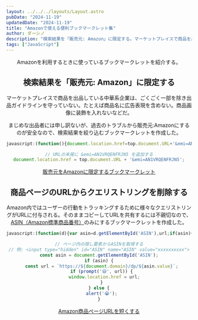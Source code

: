```yaml
---
layout: ../../../layouts/Layout.astro
pubDate: "2024-11-19"
updatedDate: "2024-11-19"
title: "Amazonで使える便利ブックマークレット集"
author: ダーシノ
description: "検索結果を「販売元: Amazon」に限定する。マーケットプレイスで商品を出品している中華系企業は、ごくごく一部を除き出品ガイドラインを守っていない。商品ページのURLからクエリストリングを削除する。Amazon内ではユーザーの行動をトラッキングするために様々なクエリストリングがURLに付与される。"
tags: ["JavaScript"]
---
```



<Header {...frontmatter} />

Amazonを利用するときに使っているブックマークレットを紹介する。

## 検索結果を「販売元: Amazon」に限定する

マーケットプレイスで商品を出品している中華系企業は、ごくごく一部を除き出品ガイドラインを守っていない。たとえば商品名に広告表現を含めない。商品画像に装飾を入れないなどだ。

まじめな出品者には申し訳ないが、過去のトラブルから販売元:Amazonにするのが安全なので、検索結果を絞り込むブックマークレットを作成した。

```js
javascript:(function(){document.location.href=top.document.URL+'&emi=AN1VRQENFRJN5';})()
```

```js
// URLの末尾に &emi=AN1VRQENFRJN5 を追加する
document.location.href = top.document.URL + '&emi=AN1VRQENFRJN5';
```

[販売元をAmazonに限定するブックマークレット](javascript:(function(){document.location.href=top.document.URL+'&emi=AN1VRQENFRJN5';})())


## 商品ページのURLからクエリストリングを削除する

Amazon内ではユーザーの行動をトラッキングするために様々なクエリストリングがURLに付与される。そのままコピーしてURLを共有するには不親切なので、[ASIN（Amazon標準商品番号）](https://affiliate.amazon.co.jp/help/node/topic/G5KVDATAT5RKBBBG)のみにするブックマークレットを作成した。

```js
javascript:(function(d){var asin=d.getElementById('ASIN'),url;if(asin){url='https://'+d.domain+'/dp/'+asin.value;if(prompt('😆',url)){window.location.href=url;}}else{alert('😭');}}(document));
```

```js
// ページ内の隠し要素からASINを取得する
// 例: <input type="hidden" id="ASIN" name="ASIN" value="xxxxxxxxxx">
const asin = document.getElementById('ASIN');
if (asin) {
  const url = `https://${document.domain}/dp/${asin.value}`;
  if (prompt('😆', url)) {
    window.location.href = url;
  }
} else {
  alert('😭');
}
```

<a href="javascript:(function(d){var asin=d.getElementById('ASIN'),url;if(asin){url='https://'+d.domain+'/dp/'+asin.value;if(prompt('😆',url)){window.location.href=url;}}else{alert('😭');}}(document));">Amazon商品ページURLを短くする</a>
